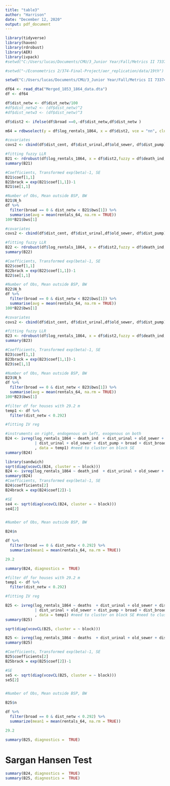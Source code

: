 ```yaml
---
title: "table3"
author: "Harrison"
date: "December 12, 2020"
output: pdf_document
---
```


```r
library(tidyverse)
library(haven)
library(rdrobust)
library(AER)
library(ivpack)
#setwd("C:/Users/lucas/Documents/CMU/3_Junior Year/Fall/Metrics II 73374/__Final Project/374-Final-Project/Admin Stuff/aer_replication/data/19th")

#setwd("~/Econometrics 2/374-Final-Project/aer_replication/data/19th")

setwd("C:/Users/lucas/Documents/CMU/3_Junior Year/Fall/Metrics II 73374/__Final Project/374-Final-Project/Admin Stuff/aer_replication/data/19th")

df64 <- read_dta("Merged_1853_1864_data.dta")
df <- df64
```

```r
df$dist_netw <- df$dist_netw/100
#df$dist_netw2 <- (df$dist_netw)^2
#df$dist_netw3 <- (df$dist_netw)^3

df$dist2 <- ifelse(df$broad ==0,-df$dist_netw,df$dist_netw )

m64 = rdbwselect(y = df$log_rentals_1864, x = df$dist2, vce = "nn", cluster = df$block)
```

```r
#covariates
covs2 <- cbind(df$dist_cent, df$dist_urinal,df$old_sewer, df$dist_pump)

#fitting fuzzy LLR
B21 <- rdrobust(df$log_rentals_1864, x = df$dist2,fuzzy = df$death_ind, covs = covs2, vce = "nn", cluster = df$block)
summary(B21)

#Coefficients, Transformed exp(beta)-1, SE
B21$coef[1,1]
B21brack = exp(B21$coef[1,1])-1
B21$se[1,1]

#Number of Obs, Mean outside BSP, BW
B21$N_h
df %>%
  filter(broad == 0 & dist_netw < B21$bws[1]) %>%
  summarise(avg = mean(rentals_64, na.rm = TRUE))
100*B21$bws[1]

```

```r
#covariates
covs2 <- cbind(df$dist_cent, df$dist_urinal,df$old_sewer, df$dist_pump)

#fitting fuzzy LLR
B22 <- rdrobust(df$log_rentals_1864, x = df$dist2,fuzzy = df$death_ind, p =3,  h = 0.33, covs = covs2, vce = "nn", cluster = df$block)
summary(B22)

#Coefficients, Transformed exp(beta)-1, SE
B22$coef[1,1]
B22brack = exp(B22$coef[1,1])-1
B22$se[1,1]

#Number of Obs, Mean outside BSP, BW
B22$N_h
df %>%
  filter(broad == 0 & dist_netw < B22$bws[1]) %>%
  summarise(avg = mean(rentals_64, na.rm = TRUE))
100*B22$bws[1]
```

```r
#covariates
covs2 <- cbind(df$dist_cent, df$dist_urinal,df$old_sewer, df$dist_pump)

#fitting fuzzy LLR
B23 <- rdrobust(df$log_rentals_1864, x = df$dist2,fuzzy = df$death_ind, p =2,  h = 1, covs = covs2, vce = "nn", cluster = df$block)
summary(B23)

#Coefficients, Transformed exp(beta)-1, SE
B23$coef[1,1]
B23brack = exp(B23$coef[1,1])-1
B23$se[1,1]

#Number of Obs, Mean outside BSP, BW
B23$N_h
df %>%
  filter(broad == 0 & dist_netw < B23$bws[1]) %>%
  summarise(avg = mean(rentals_64, na.rm = TRUE))
100*B23$bws[1]
```

```r

#filter df for houses with 29.2 m
temp1 <- df %>% 
  filter(dist_netw < 0.292)

#fitting IV reg

#instruments on right, endogenous on left, exogenous on both
B24 <- ivreg(log_rentals_1864 ~ death_ind  + dist_urinal + old_sewer + dist_pump
             | dist_urinal + old_sewer + dist_pump + broad + dist_broad + broad*dist_broad
             , data = temp1) #need to cluster on block SE
summary(B24)

library(sandwich)
sqrt(diag(vcovCL(B24, cluster = ~ block)))
B24 <- ivreg(log_rentals_1864 ~ death_ind  + dist_urinal + old_sewer + dist_pump| dist_urinal + old_sewer + dist_pump + broad + dist_broad + broad*dist_broad, data = temp1) #need to cluster on block SE
summary(B24)
#Coefficients, Transformed exp(beta)-1, SE
B24$coefficients[2]
B24brack = exp(B24$coef[2])-1

#SE
se4 <- sqrt(diag(vcovCL(B24, cluster = ~ block)))
se4[2]


#Number of Obs, Mean outside BSP, BW

B24$n 

df %>% 
  filter(broad == 0 & dist_netw < 0.292) %>% 
  summarize(mean1 = mean(rentals_64, na.rm = TRUE))

29.2

summary(B24, diagnostics =  TRUE)
```

```r
#filter df for houses with 29.2 m
temp1 <- df %>% 
  filter(dist_netw < 0.292)

#fitting IV reg

B25 <- ivreg(log_rentals_1864 ~ deaths  + dist_urinal + old_sewer + dist_pump
             | dist_urinal + old_sewer + dist_pump + broad + dist_broad + broad*dist_broad
             , data = temp1) #need to cluster on block SE #need to cluster on block SE
summary(B25)

sqrt(diag(vcovCL(B25, cluster = ~ block)))

B25 <- ivreg(log_rentals_1864 ~ deaths  + dist_urinal + old_sewer + dist_pump| dist_urinal + old_sewer + dist_pump + broad + dist_broad + broad*dist_broad, data = temp1) #need to cluster on block SE
summary(B25)

#Coefficients, Transformed exp(beta)-1, SE
B25$coefficients[2]
B25brack = exp(B25$coef[2])-1

#SE
se5 <- sqrt(diag(vcovCL(B25, cluster = ~ block)))
se5[2]


#Number of Obs, Mean outside BSP, BW

B25$n 

df %>% 
  filter(broad == 0 & dist_netw < 0.292) %>% 
  summarize(mean1 = mean(rentals_64, na.rm = TRUE))

29.2

summary(B25, diagnostics =  TRUE)
```

# Sargan Hansen Test

```r
summary(B24, diagnostics =  TRUE)
summary(B25, diagnostics =  TRUE)
```